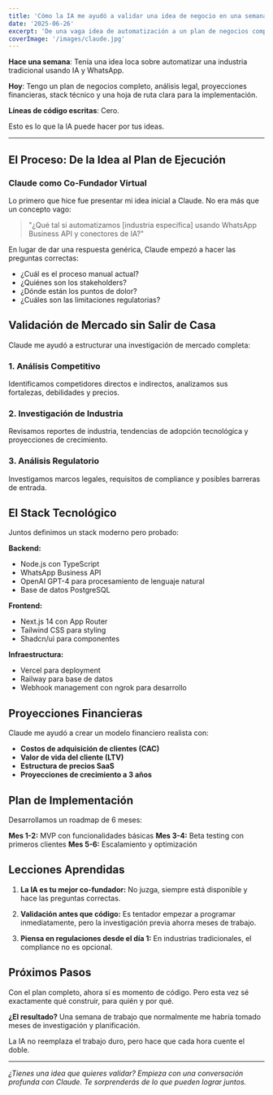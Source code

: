 ```yaml
---
title: 'Cómo la IA me ayudó a validar una idea de negocio en una semana'
date: '2025-06-26'
excerpt: 'De una vaga idea de automatización a un plan de negocios completo. Todo sin escribir una sola línea de código.'
coverImage: '/images/claude.jpg'
---
```


**Hace una semana**: Tenía una idea loca sobre automatizar una industria tradicional usando IA y WhatsApp.

**Hoy**: Tengo un plan de negocios completo, análisis legal, proyecciones financieras, stack técnico y una hoja de ruta clara para la implementación.

**Líneas de código escritas**: Cero.

Esto es lo que la IA puede hacer por tus ideas.

---

## El Proceso: De la Idea al Plan de Ejecución

### Claude como Co-Fundador Virtual

Lo primero que hice fue presentar mi idea inicial a Claude. No era más que un concepto vago:

> "¿Qué tal si automatizamos [industria específica] usando WhatsApp Business API y conectores de IA?"

En lugar de dar una respuesta genérica, Claude empezó a hacer las preguntas correctas:

- ¿Cuál es el proceso manual actual?
- ¿Quiénes son los stakeholders?
- ¿Dónde están los puntos de dolor?
- ¿Cuáles son las limitaciones regulatorias?

## Validación de Mercado sin Salir de Casa

Claude me ayudó a estructurar una investigación de mercado completa:

### 1. Análisis Competitivo

Identificamos competidores directos e indirectos, analizamos sus fortalezas, debilidades y precios.

### 2. Investigación de Industria

Revisamos reportes de industria, tendencias de adopción tecnológica y proyecciones de crecimiento.

### 3. Análisis Regulatorio

Investigamos marcos legales, requisitos de compliance y posibles barreras de entrada.

## El Stack Tecnológico

Juntos definimos un stack moderno pero probado:

**Backend:**

- Node.js con TypeScript
- WhatsApp Business API
- OpenAI GPT-4 para procesamiento de lenguaje natural
- Base de datos PostgreSQL

**Frontend:**

- Next.js 14 con App Router
- Tailwind CSS para styling
- Shadcn/ui para componentes

**Infraestructura:**

- Vercel para deployment
- Railway para base de datos
- Webhook management con ngrok para desarrollo

## Proyecciones Financieras

Claude me ayudó a crear un modelo financiero realista con:

- **Costos de adquisición de clientes (CAC)**
- **Valor de vida del cliente (LTV)**
- **Estructura de precios SaaS**
- **Proyecciones de crecimiento a 3 años**

## Plan de Implementación

Desarrollamos un roadmap de 6 meses:

**Mes 1-2:** MVP con funcionalidades básicas
**Mes 3-4:** Beta testing con primeros clientes
**Mes 5-6:** Escalamiento y optimización

## Lecciones Aprendidas

1. **La IA es tu mejor co-fundador:** No juzga, siempre está disponible y hace las preguntas correctas.

2. **Validación antes que código:** Es tentador empezar a programar inmediatamente, pero la investigación previa ahorra meses de trabajo.

3. **Piensa en regulaciones desde el día 1:** En industrias tradicionales, el compliance no es opcional.

## Próximos Pasos

Con el plan completo, ahora sí es momento de código. Pero esta vez sé exactamente qué construir, para quién y por qué.

**¿El resultado?** Una semana de trabajo que normalmente me habría tomado meses de investigación y planificación.

La IA no reemplaza el trabajo duro, pero hace que cada hora cuente el doble.

---

_¿Tienes una idea que quieres validar? Empieza con una conversación profunda con Claude. Te sorprenderás de lo que pueden lograr juntos._
